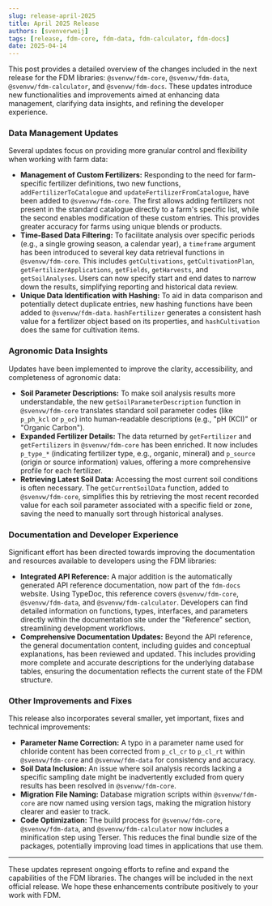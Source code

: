 ```yaml
---
slug: release-april-2025
title: April 2025 Release
authors: [svenverweij]
tags: [release, fdm-core, fdm-data, fdm-calculator, fdm-docs]
date: 2025-04-14
---
```


This post provides a detailed overview of the changes included in the next release for the FDM libraries: `@svenvw/fdm-core`, `@svenvw/fdm-data`, `@svenvw/fdm-calculator`, and `@svenvw/fdm-docs`. These updates introduce new functionalities and improvements aimed at enhancing data management, clarifying data insights, and refining the developer experience.

<!--truncate-->

### Data Management Updates

Several updates focus on providing more granular control and flexibility when working with farm data:

*   **Management of Custom Fertilizers:** Responding to the need for farm-specific fertilizer definitions, two new functions, `addFertilizerToCatalogue` and `updateFertilizerFromCatalogue`, have been added to `@svenvw/fdm-core`. The first allows adding fertilizers not present in the standard catalogue directly to a farm's specific list, while the second enables modification of these custom entries. This provides greater accuracy for farms using unique blends or products.
*   **Time-Based Data Filtering:** To facilitate analysis over specific periods (e.g., a single growing season, a calendar year), a `timeframe` argument has been introduced to several key data retrieval functions in `@svenvw/fdm-core`. This includes `getCultivations`, `getCultivationPlan`, `getFertilizerApplications`, `getFields`, `getHarvests`, and `getSoilAnalyses`. Users can now specify start and end dates to narrow down the results, simplifying reporting and historical data review.
*   **Unique Data Identification with Hashing:** To aid in data comparison and potentially detect duplicate entries, new hashing functions have been added to `@svenvw/fdm-data`. `hashFertilizer` generates a consistent hash value for a fertilizer object based on its properties, and `hashCultivation` does the same for cultivation items.

### Agronomic Data Insights

Updates have been implemented to improve the clarity, accessibility, and completeness of agronomic data:

*   **Soil Parameter Descriptions:** To make soil analysis results more understandable, the new `getSoilParameterDescription` function in `@svenvw/fdm-core` translates standard soil parameter codes (like `p_ph_kcl` or `p_oc`) into human-readable descriptions (e.g., "pH (KCl)" or "Organic Carbon").
*   **Expanded Fertilizer Details:** The data returned by `getFertilizer` and `getFertilizers` in `@svenvw/fdm-core` has been enriched. It now includes `p_type_*` (indicating fertilizer type, e.g., organic, mineral) and `p_source` (origin or source information) values, offering a more comprehensive profile for each fertilizer.
*   **Retrieving Latest Soil Data:** Accessing the most current soil conditions is often necessary. The `getCurrentSoilData` function, added to `@svenvw/fdm-core`, simplifies this by retrieving the most recent recorded value for each soil parameter associated with a specific field or zone, saving the need to manually sort through historical analyses.

### Documentation and Developer Experience

Significant effort has been directed towards improving the documentation and resources available to developers using the FDM libraries:

*   **Integrated API Reference:** A major addition is the automatically generated API reference documentation, now part of the `fdm-docs` website. Using TypeDoc, this reference covers `@svenvw/fdm-core`, `@svenvw/fdm-data`, and `@svenvw/fdm-calculator`. Developers can find detailed information on functions, types, interfaces, and parameters directly within the documentation site under the "Reference" section, streamlining development workflows.
*   **Comprehensive Documentation Updates:** Beyond the API reference, the general documentation content, including guides and conceptual explanations, has been reviewed and updated. This includes providing more complete and accurate descriptions for the underlying database tables, ensuring the documentation reflects the current state of the FDM structure.

### Other Improvements and Fixes

This release also incorporates several smaller, yet important, fixes and technical improvements:

*   **Parameter Name Correction:** A typo in a parameter name used for chloride content has been corrected from `p_cl_cr` to `p_cl_rt` within `@svenvw/fdm-core` and `@svenvw/fdm-data` for consistency and accuracy.
*   **Soil Data Inclusion:** An issue where soil analysis records lacking a specific sampling date might be inadvertently excluded from query results has been resolved in `@svenvw/fdm-core`.
*   **Migration File Naming:** Database migration scripts within `@svenvw/fdm-core` are now named using version tags, making the migration history clearer and easier to track.
*   **Code Optimization:** The build process for `@svenvw/fdm-core`, `@svenvw/fdm-data`, and `@svenvw/fdm-calculator` now includes a minification step using Terser. This reduces the final bundle size of the packages, potentially improving load times in applications that use them.

---

These updates represent ongoing efforts to refine and expand the capabilities of the FDM libraries. The changes will be included in the next official release. We hope these enhancements contribute positively to your work with FDM.
